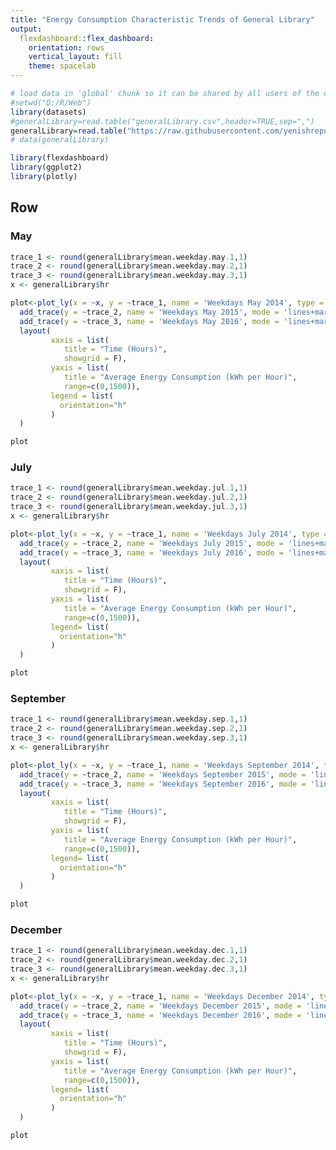 ---
title: "Energy Consumption Characteristic Trends of General Library"
output: 
  flexdashboard::flex_dashboard:
    orientation: rows
    vertical_layout: fill
    theme: spacelab
---
```{r global, include=FALSE}
# load data in 'global' chunk so it can be shared by all users of the dashboard
#setwd("D:/R/Web")
library(datasets)
#generalLibrary=read.table("generalLibrary.csv",header=TRUE,sep=",")
generalLibrary=read.table("https://raw.githubusercontent.com/yenishrepublic/energysaving_ntu/master/generalLibrary.csv", header=TRUE,sep=",")
# data(generalLibrary)
```

```{r setup, include=FALSE}
library(flexdashboard)
library(ggplot2)
library(plotly)
```

Row {.tabset data-width=100%}
-----------------------------------------------------------------------
### May
```{r}

trace_1 <- round(generalLibrary$mean.weekday.may.1,1)
trace_2 <- round(generalLibrary$mean.weekday.may.2,1)
trace_3 <- round(generalLibrary$mean.weekday.may.3,1)
x <- generalLibrary$hr

plot<-plot_ly(x = ~x, y = ~trace_1, name = 'Weekdays May 2014', type = 'scatter', mode = 'lines+markers') %>%
  add_trace(y = ~trace_2, name = 'Weekdays May 2015', mode = 'lines+markers') %>%
  add_trace(y = ~trace_3, name = 'Weekdays May 2016', mode = 'lines+markers')%>%
  layout(                       
         xaxis = list(           
            title = "Time (Hours)",      
            showgrid = F),       
         yaxis = list(           
            title = "Average Energy Consumption (kWh per Hour)",
            range=c(0,1500)),
         legend = list(
           orientation="h"
         )
  )

plot

```

### July

```{r}

trace_1 <- round(generalLibrary$mean.weekday.jul.1,1)
trace_2 <- round(generalLibrary$mean.weekday.jul.2,1)
trace_3 <- round(generalLibrary$mean.weekday.jul.3,1)
x <- generalLibrary$hr

plot<-plot_ly(x = ~x, y = ~trace_1, name = 'Weekdays July 2014', type = 'scatter', mode = 'lines+markers') %>%
  add_trace(y = ~trace_2, name = 'Weekdays July 2015', mode = 'lines+markers') %>%
  add_trace(y = ~trace_3, name = 'Weekdays July 2016', mode = 'lines+markers')%>%
  layout(                       
         xaxis = list(           
            title = "Time (Hours)",      
            showgrid = F),       
         yaxis = list(           
            title = "Average Energy Consumption (kWh per Hour)",
            range=c(0,1500)),
         legend= list(
           orientation="h"
         )
  )

plot

```

### September

```{r}

trace_1 <- round(generalLibrary$mean.weekday.sep.1,1)
trace_2 <- round(generalLibrary$mean.weekday.sep.2,1)
trace_3 <- round(generalLibrary$mean.weekday.sep.3,1)
x <- generalLibrary$hr

plot<-plot_ly(x = ~x, y = ~trace_1, name = 'Weekdays September 2014', type = 'scatter', mode = 'lines+markers') %>%
  add_trace(y = ~trace_2, name = 'Weekdays September 2015', mode = 'lines+markers') %>%
  add_trace(y = ~trace_3, name = 'Weekdays September 2016', mode = 'lines+markers')%>%
  layout(                       
         xaxis = list(           
            title = "Time (Hours)",      
            showgrid = F),       
         yaxis = list(           
            title = "Average Energy Consumption (kWh per Hour)",
            range=c(0,1500)),
         legend= list(
           orientation="h"
         )
  )

plot

```

### December

```{r}

trace_1 <- round(generalLibrary$mean.weekday.dec.1,1)
trace_2 <- round(generalLibrary$mean.weekday.dec.2,1)
trace_3 <- round(generalLibrary$mean.weekday.dec.3,1)
x <- generalLibrary$hr

plot<-plot_ly(x = ~x, y = ~trace_1, name = 'Weekdays December 2014', type = 'scatter', mode = 'lines+markers') %>%
  add_trace(y = ~trace_2, name = 'Weekdays December 2015', mode = 'lines+markers') %>%
  add_trace(y = ~trace_3, name = 'Weekdays December 2016', mode = 'lines+markers')%>%
  layout(                       
         xaxis = list(           
            title = "Time (Hours)",      
            showgrid = F),       
         yaxis = list(           
            title = "Average Energy Consumption (kWh per Hour)",
            range=c(0,1500)),
         legend= list(
           orientation="h"
         )
  )

plot

```